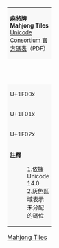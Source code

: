 {| class="wikitable nounderlines Unicode" style="border-collapse:collapse;background:#FFFFFF;font-size:xx-large;text-align:center"
| colspan="17" style="background:#F8F8F8;font-size:small" | '''[[麻將牌 (Unicode區段)|麻將牌]]'''<br />'''Mahjong Tiles'''{{ref label|U1F000_as_of_Unicode_version|1}}{{ref label|U1F000_grey|2}}<br />[https://www.unicode.org/charts/PDF/U1F000.pdf Unicode Consortium 官方碼表]（PDF）
|- style="background:#F8F8F8;font-size:small"
| style="width:45pt" | &nbsp; || style="width:20pt"  | 0 || style="width:20pt"  | 1 || style="width:20pt"  | 2 || style="width:20pt"  | 3 || style="width:20pt"  | 4 || style="width:20pt"  | 5 || style="width:20pt"  | 6 || style="width:20pt"  | 7 || style="width:20pt"  | 8 || style="width:20pt"  | 9 || style="width:20pt"  | A || style="width:20pt"  | B || style="width:20pt"  | C || style="width:20pt"  | D || style="width:20pt"  | E || style="width:20pt"  | F
|-
| style="background:#F8F8F8;font-size:small" | U+1F00x
| title="U+1F000: MAHJONG TILE EAST WIND" | {{Font|font=Segoe Color Emoji|[[&#x1F000;]]}}
| title="U+1F001: MAHJONG TILE SOUTH WIND" | {{Font|font=Segoe Color Emoji|[[&#x1F001;]]}}
| title="U+1F002: MAHJONG TILE WEST WIND" | {{Font|font=Segoe Color Emoji|[[&#x1F002;]]}}
| title="U+1F003: MAHJONG TILE NORTH WIND" | {{Font|font=Segoe Color Emoji|[[&#x1F003;]]}}
| title="U+1F004: MAHJONG TILE RED DRAGON" | {{Font|font=Segoe Color Emoji|[[&#x1F004;]]}}
| title="U+1F005: MAHJONG TILE GREEN DRAGON" | {{Font|font=Segoe Color Emoji|[[&#x1F005;]]}}
| title="U+1F006: MAHJONG TILE WHITE DRAGON" | {{Font|font=Segoe Color Emoji|[[&#x1F006;]]}}
| title="U+1F007: MAHJONG TILE ONE OF CHARACTERS" | {{Font|font=Segoe Color Emoji|[[&#x1F007;]]}}
| title="U+1F008: MAHJONG TILE TWO OF CHARACTERS" | {{Font|font=Segoe Color Emoji|[[&#x1F008;]]}}
| title="U+1F009: MAHJONG TILE THREE OF CHARACTERS" | {{Font|font=Segoe Color Emoji|[[&#x1F009;]]}}
| title="U+1F00A: MAHJONG TILE FOUR OF CHARACTERS" | {{Font|font=Segoe Color Emoji|[[&#x1F00A;]]}}
| title="U+1F00B: MAHJONG TILE FIVE OF CHARACTERS" | {{Font|font=Segoe Color Emoji|[[&#x1F00B;]]}}
| title="U+1F00C: MAHJONG TILE SIX OF CHARACTERS" | {{Font|font=Segoe Color Emoji|[[&#x1F00C;]]}}
| title="U+1F00D: MAHJONG TILE SEVEN OF CHARACTERS" | {{Font|font=Segoe Color Emoji|[[&#x1F00D;]]}}
| title="U+1F00E: MAHJONG TILE EIGHT OF CHARACTERS" | {{Font|font=Segoe Color Emoji|[[&#x1F00E;]]}}
| title="U+1F00F: MAHJONG TILE NINE OF CHARACTERS" | {{Font|font=Segoe Color Emoji|[[&#x1F00F;]]}}
|-
| style="background:#F8F8F8;font-size:small" | U+1F01x
| title="U+1F010: MAHJONG TILE ONE OF BAMBOOS" | {{Font|font=Segoe Color Emoji|[[&#x1F010;]]}}
| title="U+1F011: MAHJONG TILE TWO OF BAMBOOS" | {{Font|font=Segoe Color Emoji|[[&#x1F011;]]}}
| title="U+1F012: MAHJONG TILE THREE OF BAMBOOS" | {{Font|font=Segoe Color Emoji|[[&#x1F012;]]}}
| title="U+1F013: MAHJONG TILE FOUR OF BAMBOOS" | {{Font|font=Segoe Color Emoji|[[&#x1F013;]]}}
| title="U+1F014: MAHJONG TILE FIVE OF BAMBOOS" | {{Font|font=Segoe Color Emoji|[[&#x1F014;]]}}
| title="U+1F015: MAHJONG TILE SIX OF BAMBOOS" | {{Font|font=Segoe Color Emoji|[[&#x1F015;]]}}
| title="U+1F016: MAHJONG TILE SEVEN OF BAMBOOS" | {{Font|font=Segoe Color Emoji|[[&#x1F016;]]}}
| title="U+1F017: MAHJONG TILE EIGHT OF BAMBOOS" | {{Font|font=Segoe Color Emoji|[[&#x1F017;]]}}
| title="U+1F018: MAHJONG TILE NINE OF BAMBOOS" | {{Font|font=Segoe Color Emoji|[[&#x1F018;]]}}
| title="U+1F019: MAHJONG TILE ONE OF CIRCLES" | {{Font|font=Segoe Color Emoji|[[&#x1F019;]]}}
| title="U+1F01A: MAHJONG TILE TWO OF CIRCLES" | {{Font|font=Segoe Color Emoji|[[&#x1F01A;]]}}
| title="U+1F01B: MAHJONG TILE THREE OF CIRCLES" | {{Font|font=Segoe Color Emoji|[[&#x1F01B;]]}}
| title="U+1F01C: MAHJONG TILE FOUR OF CIRCLES" | {{Font|font=Segoe Color Emoji|[[&#x1F01C;]]}}
| title="U+1F01D: MAHJONG TILE FIVE OF CIRCLES" | {{Font|font=Segoe Color Emoji|[[&#x1F01D;]]}}
| title="U+1F01E: MAHJONG TILE SIX OF CIRCLES" | {{Font|font=Segoe Color Emoji|[[&#x1F01E;]]}}
| title="U+1F01F: MAHJONG TILE SEVEN OF CIRCLES" | {{Font|font=Segoe Color Emoji|[[&#x1F01F;]]}}
|-
| style="background:#F8F8F8;font-size:small" | U+1F02x
| title="U+1F020: MAHJONG TILE EIGHT OF CIRCLES" | {{Font|font=Segoe Color Emoji|[[&#x1F020;]]}}
| title="U+1F021: MAHJONG TILE NINE OF CIRCLES" | {{Font|font=Segoe Color Emoji|[[&#x1F021;]]}}
| title="U+1F022: MAHJONG TILE PLUM" | {{Font|font=Segoe Color Emoji|[[&#x1F022;]]}}
| title="U+1F023: MAHJONG TILE ORCHID" | {{Font|font=Segoe Color Emoji|[[&#x1F023;]]}}
| title="U+1F024: MAHJONG TILE BAMBOO" | {{Font|font=Segoe Color Emoji|[[&#x1F024;]]}}
| title="U+1F025: MAHJONG TILE CHRYSANTHEMUM" | {{Font|font=Segoe Color Emoji|[[&#x1F025;]]}}
| title="U+1F026: MAHJONG TILE SPRING" | {{Font|font=Segoe Color Emoji|[[&#x1F026;]]}}
| title="U+1F027: MAHJONG TILE SUMMER" | {{Font|font=Segoe Color Emoji|[[&#x1F027;]]}}
| title="U+1F028: MAHJONG TILE AUTUMN" | {{Font|font=Segoe Color Emoji|[[&#x1F028;]]}}
| title="U+1F029: MAHJONG TILE WINTER" | {{Font|font=Segoe Color Emoji|[[&#x1F029;]]}}
| title="U+1F02A: MAHJONG TILE JOKER" | {{Font|font=Segoe Color Emoji|[[&#x1F02A;]]}}
| title="U+1F02B: MAHJONG TILE BACK" | {{Font|font=Segoe Color Emoji|[[&#x1F02B;]]}}
| title="Reserved" style="background-color:#CCCCCC;" |  
| title="Reserved" style="background-color:#CCCCCC;" |  
| title="Reserved" style="background-color:#CCCCCC;" |  
| title="Reserved" style="background-color:#CCCCCC;" |  
|-
| colspan="17" style="background:#F8F8F8;font-size:small;text-align:left" | '''註釋'''
:1.{{note|U1F000_as_of_Unicode_version}}依據 Unicode 14.0
:2.{{note|U10F30_grey}}灰色區域表示未分配的碼位
|}<noinclude>
[[Category:Unicode模板|Mahjong Tiles]]
{{Documentation|Template:Unicode chart/block documentation}}
</noinclude>
